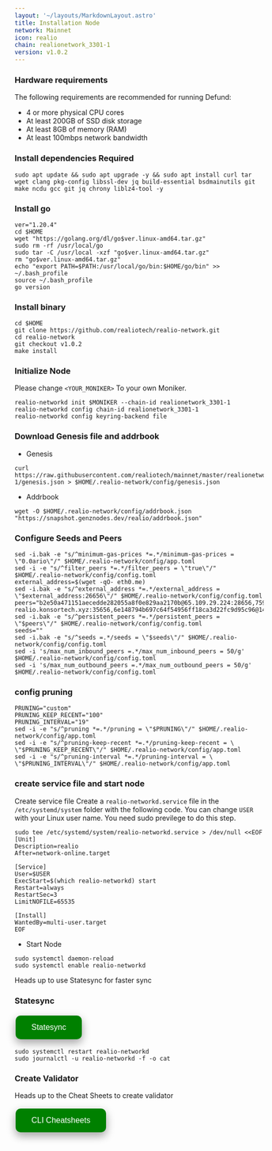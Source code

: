 ```yaml
---
layout: '~/layouts/MarkdownLayout.astro'
title: Installation Node
network: Mainnet
icon: realio
chain: realionetwork_3301-1
version: v1.0.2
---
```


### Hardware requirements

The following requirements are recommended for running Defund:

- 4 or more physical CPU cores
- At least 200GB of SSD disk storage
- At least 8GB of memory (RAM)
- At least 100mbps network bandwidth


### Install dependencies Required

```
sudo apt update && sudo apt upgrade -y && sudo apt install curl tar wget clang pkg-config libssl-dev jq build-essential bsdmainutils git make ncdu gcc git jq chrony liblz4-tool -y
```

### Install go

```
ver="1.20.4"
cd $HOME
wget "https://golang.org/dl/go$ver.linux-amd64.tar.gz"
sudo rm -rf /usr/local/go
sudo tar -C /usr/local -xzf "go$ver.linux-amd64.tar.gz"
rm "go$ver.linux-amd64.tar.gz"
echo "export PATH=$PATH:/usr/local/go/bin:$HOME/go/bin" >> ~/.bash_profile
source ~/.bash_profile
go version
```

### Install binary

```
cd $HOME
git clone https://github.com/realiotech/realio-network.git
cd realio-network
git checkout v1.0.2
make install
```

### Initialize Node

Please change `<YOUR_MONIKER>` To your own Moniker.

```
realio-networkd init $MONIKER --chain-id realionetwork_3301-1
realio-networkd config chain-id realionetwork_3301-1
realio-networkd config keyring-backend file
```

### Download Genesis file and addrbook

- Genesis

```
curl https://raw.githubusercontent.com/realiotech/mainnet/master/realionetwork_3301-1/genesis.json > $HOME/.realio-network/config/genesis.json
```

- Addrbook

```
wget -O $HOME/.realio-network/config/addrbook.json "https://snapshot.genznodes.dev/realio/addrbook.json"
```

### Configure Seeds and Peers

```
sed -i.bak -e "s/^minimum-gas-prices *=.*/minimum-gas-prices = \"0.0ario\"/" $HOME/.realio-network/config/app.toml
sed -i -e "s/^filter_peers *=.*/filter_peers = \"true\"/" $HOME/.realio-network/config/config.toml
external_address=$(wget -qO- eth0.me) 
sed -i.bak -e "s/^external_address *=.*/external_address = \"$external_address:26656\"/" $HOME/.realio-network/config/config.toml
peers="b2e50a471151aecedde282055a8f0e829aa2170b@65.109.29.224:28656,759b796d1f7c8c8362b525aaad2531591762723a@88.198.32.17:46656,5d2c9ea486a09700435ee1c0ba5291f8f1078c96@10.233.89.226:26656,4361e0e3f73ece1e6fcb9f603f0ba4ccd8ae957b@142.132.202.50:39656,9521958ef1eea934bba7f28376b7341e4dbb5f36@65.109.104.118:60856,00b261d9c9b845ce42964a3a3f6c68173875e981@65.109.28.177:30656,2c832dcd9e41d988fadf8d1af8d95640ce009398@realio.sergo.dev:12263,2e594b4782b7273ebebe47351885842c85abe8f5@65.108.229.93:32656,704eb376ec58ce6b4d1df7dfd7f0be7e79d5f200@5.9.147.22:23656,271f194229b4ee9be89777daa3ef8201553865cc@mainnet-realio.konsortech.xyz:35656,6e148794b697c64f54956ff18ca3d22fc9d95c96@148.113.6.169:30656,4a98ef79d9c80016766e247b10afe46f4cdb9892@95.216.114.212:18656,a09acd01e40c94b58cb9109fa74ce53c2220fd26@161.97.182.71:46656,cd9d9af6b7a99af3c5c920f7a054d37e297222e4@65.108.224.156:13656,daea809589ac871c6c9f450ca1cdfd5ab2320e06@57.128.110.81:26656,b09d477f5b59e5e99632ad3a8a11806381efa46f@realio.peers.stavr.tech:21096,e9cfaccc92b425fc48f2671ae9fab25c3d25926c@142.132.194.157:26557,d99c807a58f876684618af016409a09186065851@173.249.59.70:32656"
sed -i.bak -e "s/^persistent_peers *=.*/persistent_peers = \"$peers\"/" $HOME/.realio-network/config/config.toml
seeds=""
sed -i.bak -e "s/^seeds =.*/seeds = \"$seeds\"/" $HOME/.realio-network/config/config.toml
sed -i 's/max_num_inbound_peers =.*/max_num_inbound_peers = 50/g' $HOME/.realio-network/config/config.toml
sed -i 's/max_num_outbound_peers =.*/max_num_outbound_peers = 50/g' $HOME/.realio-network/config/config.toml
```

### config pruning

```
PRUNING="custom"
PRUNING_KEEP_RECENT="100"
PRUNING_INTERVAL="19"
sed -i -e "s/^pruning *=.*/pruning = \"$PRUNING\"/" $HOME/.realio-network/config/app.toml
sed -i -e "s/^pruning-keep-recent *=.*/pruning-keep-recent = \
\"$PRUNING_KEEP_RECENT\"/" $HOME/.realio-network/config/app.toml
sed -i -e "s/^pruning-interval *=.*/pruning-interval = \
\"$PRUNING_INTERVAL\"/" $HOME/.realio-network/config/app.toml
```


### create service file and start node

Create service file
Create a `realio-networkd.service` file in the `/etc/systemd/system` folder with the following code. 
You can change `USER` with your Linux user name. You need sudo previlege to do this step.

```
sudo tee /etc/systemd/system/realio-networkd.service > /dev/null <<EOF
[Unit]
Description=realio
After=network-online.target

[Service]
User=$USER
ExecStart=$(which realio-networkd) start
Restart=always
RestartSec=3
LimitNOFILE=65535

[Install]
WantedBy=multi-user.target
EOF
```
- Start Node

```
sudo systemctl daemon-reload
sudo systemctl enable realio-networkd
```
Heads up to use Statesync for faster sync

### Statesync
<a href="https://service.vinjan.xyz/mainnet/realio/statesync" target="_blank">
  <button style="background-color: green; border: none; color: white; padding: 15px 32px; text-align: center; text-decoration: none; display: inline-block; font-size: 16px; margin: 4px 2px; cursor: pointer; border-radius: 10px; box-shadow: 0 8px 16px 0 rgba(0,0,0,0.2), 0 6px 20px 0 rgba(0,0,0,0.19);" onmouseover="this.style.boxShadow='0 0 0 4px rgba(0,255,0,0.5)'" onmouseout="this.style.boxShadow='0 8px 16px 0 rgba(0,0,0,0.2), 0 6px 20px 0 rgba(0,0,0,0.19)'">Statesync</button>
</a>

```
sudo systemctl restart realio-networkd
sudo journalctl -u realio-networkd -f -o cat
```
### Create Validator

Heads up to the Cheat Sheets to create validator

<a href="https://service.vinjan.xyz/mainnet/realio/cheat" target="_blank">
  <button style="background-color: green; border: none; color: white; padding: 15px 32px; text-align: center; text-decoration: none; display: inline-block; font-size: 16px; margin: 4px 2px; cursor: pointer; border-radius: 10px; box-shadow: 0 8px 16px 0 rgba(0,0,0,0.2), 0 6px 20px 0 rgba(0,0,0,0.19);" onmouseover="this.style.boxShadow='0 0 0 4px rgba(0,255,0,0.5)'" onmouseout="this.style.boxShadow='0 8px 16px 0 rgba(0,0,0,0.2), 0 6px 20px 0 rgba(0,0,0,0.19)'">CLI Cheatsheets</button>
</a>
